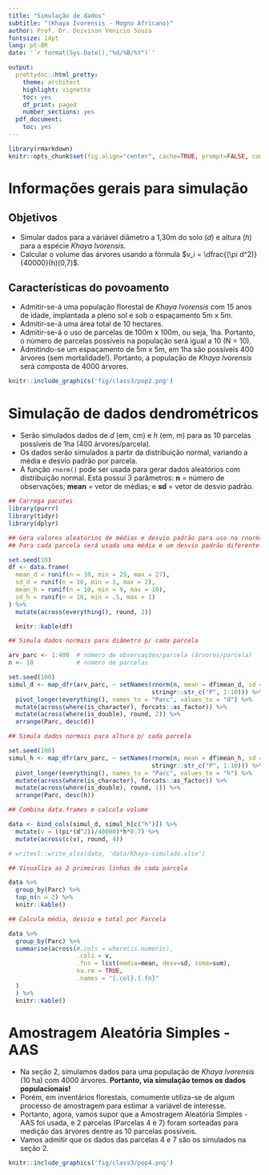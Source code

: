 ```yaml
---
title: "Simulação de dados"
subtitle: "(Khaya Ivorensis - Mogno Africano)"
author: Prof. Dr. Deivison Venicio Souza
fontsize: 14pt
lang: pt-BR
date: '`r format(Sys.Date(),"%d/%B/%Y")`'

output:
  prettydoc::html_pretty:
    theme: architect
    highlight: vignette
    toc: yes
    df_print: paged
    number_sections: yes
  pdf_document:
    toc: yes
---
```


```r
library(rmarkdown)
knitr::opts_chunk$set(fig.align="center", cache=TRUE, prompt=FALSE, comment = NA, eval = TRUE)
```


# Informações gerais para simulação

## Objetivos

- Simular dados para a váriável diâmetro a 1,30m do solo ($d$) e altura ($h$) para a espécie *Khaya Ivorensis*.
- Calcular o volume das árvores usando a fórmula $v_i = \dfrac{(\pi d^2)}{40000}(h)(0,7)$.

## Características do povoamento

- Admitir-se-á uma população florestal de *Khaya Ivorensis* com 15 anos de idade, implantada a pleno sol e sob o espaçamento 5m x 5m.
- Admitir-se-á uma área total de 10 hectares.
- Admitir-se-á o uso de parcelas de 100m x 100m, ou seja, 1ha. Portanto, o número de parcelas possíveis na população será igual a 10 (N = 10).
- Admitindo-se um espaçamento de 5m x 5m, em 1ha são possíveis 400 árvores (sem mortalidade!). Portanto, a população de *Khaya Ivorensis* será composta de 4000 árvores.

```r
knitr::include_graphics('fig/class3/pop2.png')
```

# Simulação de dados dendrométricos

- Serão simulados dados de $d$ (em, cm) e $h$ (em, m) para as 10 parcelas possíveis de 1ha (400 árvores/parcela).
- Os dados serão simulados a partir da distribuição normal, variando a média e desvio padrão por parcela.
- A função `rnorm()` pode ser usada para gerar dados aleatórios com distribuição normal. Esta possui 3 parâmetros: **n** = número de observações; **mean** = vetor de médias; e **sd** = vetor de desvio padrão.

```r
## Carrega pacotes
library(purrr)
library(tidyr)
library(dplyr)
```


```r
## Gera valores aleatórios de médias e desvio padrão para uso na rnorm()
## Para cada parcela será usada uma média e um desvio padrão diferente

set.seed(10)
df <- data.frame(
  mean_d = runif(n = 10, min = 25, max = 27),
  sd_d = runif(n = 10, min = 1, max = 2),
  mean_h = runif(n = 10, min = 9, max = 10),
  sd_h = runif(n = 10, min = .5, max = 1)
) %>% 
  mutate(across(everything(), round, 2))

  knitr::kable(df)
```


```r
## Simula dados normais para diâmetro p/ cada parcela

arv_parc <- 1:400  # número de observações/parcela (árvores/parcela)
n <- 10            # número de parcelas

set.seed(100)
simul_d <- map_dfr(arv_parc, ~ setNames(rnorm(n, mean = df$mean_d, sd = df$sd_d),
                                        stringr::str_c("P", 1:10))) %>%
  pivot_longer(everything(), names_to = "Parc", values_to = "d") %>%
  mutate(across(where(is_character), forcats::as_factor)) %>%
  mutate(across(where(is_double), round, 2)) %>%
  arrange(Parc, desc(d))
```


```r
## Simula dados normais para altura p/ cada parcela

set.seed(100)
simul_h <- map_dfr(arv_parc, ~ setNames(rnorm(n, mean = df$mean_h, sd = df$sd_h),
                                        stringr::str_c("P", 1:10))) %>%
  pivot_longer(everything(), names_to = "Parc", values_to = "h") %>%
  mutate(across(where(is_character), forcats::as_factor)) %>%
  mutate(across(where(is_double), round, 1)) %>%
  arrange(Parc, desc(h))
```


```r
## Combina data.frames e calcula volume

data <- bind_cols(simul_d, simul_h[c("h")]) %>%
  mutate(v = ((pi*(d^2))/40000)*h*0.7) %>% 
  mutate(across(c(v), round, 4))

# writexl::write_xlsx(data, 'data/Khaya-simulado.xlsx')
```


```r
## Visualiza as 2 primeiras linhas de cada parcela

data %>%
  group_by(Parc) %>%
  top_n(n = 2) %>% 
  knitr::kable()
```


```r
## Calcula média, desvio e total por Parcela

data %>%
  group_by(Parc) %>%
  summarise(across(#.cols = where(is.numeric),
                   .cols = v,
                   .fns = list(media=mean, desv=sd, soma=sum),
                   na.rm = TRUE,
                   .names = "{.col}.{.fn}"
  )
  ) %>% 
  knitr::kable()
```


# Amostragem Aleatória Simples - AAS

- Na seção 2, simulamos dados para uma população de *Khaya Ivorensis* (10 ha) com 4000 árvores. **Portanto, via simulação temos os dados populacionais!**
- Porém, em inventários florestais, comumente utiliza-se de algum processo de amostragem para estimar a variável de interesse.
- Portanto, agora, vamos supor que a Amostragem Aleatória Simples - AAS foi usada, e 2 parcelas (Parcelas 4 e 7) foram sorteadas para medição das árvores dentre as 10 parcelas possíveis.
- Vamos admitir que os dados das parcelas 4 e 7 são os simulados na seção 2.

```r
knitr::include_graphics('fig/class3/pop4.png')
```

